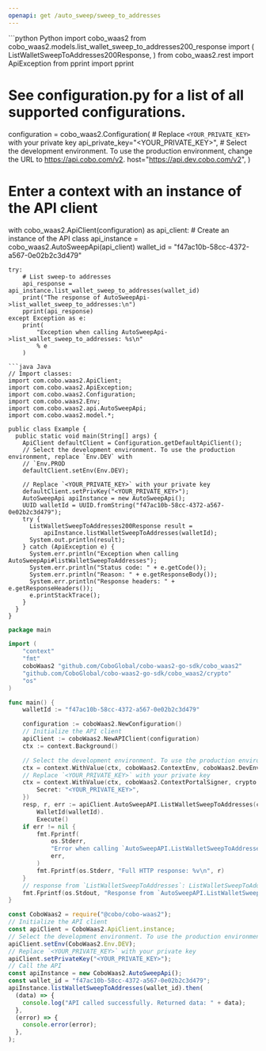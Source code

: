 ```yaml
---
openapi: get /auto_sweep/sweep_to_addresses
---
```


<RequestExample>
```python Python
import cobo_waas2
from cobo_waas2.models.list_wallet_sweep_to_addresses200_response import (
    ListWalletSweepToAddresses200Response,
)
from cobo_waas2.rest import ApiException
from pprint import pprint

# See configuration.py for a list of all supported configurations.
configuration = cobo_waas2.Configuration(
    # Replace `<YOUR_PRIVATE_KEY>` with your private key
    api_private_key="<YOUR_PRIVATE_KEY>",
    # Select the development environment. To use the production environment, change the URL to https://api.cobo.com/v2.
    host="https://api.dev.cobo.com/v2",
)
# Enter a context with an instance of the API client
with cobo_waas2.ApiClient(configuration) as api_client:
    # Create an instance of the API class
    api_instance = cobo_waas2.AutoSweepApi(api_client)
    wallet_id = "f47ac10b-58cc-4372-a567-0e02b2c3d479"

    try:
        # List sweep-to addresses
        api_response = api_instance.list_wallet_sweep_to_addresses(wallet_id)
        print("The response of AutoSweepApi->list_wallet_sweep_to_addresses:\n")
        pprint(api_response)
    except Exception as e:
        print(
            "Exception when calling AutoSweepApi->list_wallet_sweep_to_addresses: %s\n"
            % e
        )

```
```java Java
// Import classes:
import com.cobo.waas2.ApiClient;
import com.cobo.waas2.ApiException;
import com.cobo.waas2.Configuration;
import com.cobo.waas2.Env;
import com.cobo.waas2.api.AutoSweepApi;
import com.cobo.waas2.model.*;

public class Example {
  public static void main(String[] args) {
    ApiClient defaultClient = Configuration.getDefaultApiClient();
    // Select the development environment. To use the production environment, replace `Env.DEV` with
    // `Env.PROD
    defaultClient.setEnv(Env.DEV);

    // Replace `<YOUR_PRIVATE_KEY>` with your private key
    defaultClient.setPrivKey("<YOUR_PRIVATE_KEY>");
    AutoSweepApi apiInstance = new AutoSweepApi();
    UUID walletId = UUID.fromString("f47ac10b-58cc-4372-a567-0e02b2c3d479");
    try {
      ListWalletSweepToAddresses200Response result =
          apiInstance.listWalletSweepToAddresses(walletId);
      System.out.println(result);
    } catch (ApiException e) {
      System.err.println("Exception when calling AutoSweepApi#listWalletSweepToAddresses");
      System.err.println("Status code: " + e.getCode());
      System.err.println("Reason: " + e.getResponseBody());
      System.err.println("Response headers: " + e.getResponseHeaders());
      e.printStackTrace();
    }
  }
}

```
```go Go
package main

import (
	"context"
	"fmt"
	coboWaas2 "github.com/CoboGlobal/cobo-waas2-go-sdk/cobo_waas2"
	"github.com/CoboGlobal/cobo-waas2-go-sdk/cobo_waas2/crypto"
	"os"
)

func main() {
	walletId := "f47ac10b-58cc-4372-a567-0e02b2c3d479"

	configuration := coboWaas2.NewConfiguration()
	// Initialize the API client
	apiClient := coboWaas2.NewAPIClient(configuration)
	ctx := context.Background()

	// Select the development environment. To use the production environment, replace coboWaas2.DevEnv with coboWaas2.ProdEnv
	ctx = context.WithValue(ctx, coboWaas2.ContextEnv, coboWaas2.DevEnv)
	// Replace `<YOUR_PRIVATE_KEY>` with your private key
	ctx = context.WithValue(ctx, coboWaas2.ContextPortalSigner, crypto.Ed25519Signer{
		Secret: "<YOUR_PRIVATE_KEY>",
	})
	resp, r, err := apiClient.AutoSweepAPI.ListWalletSweepToAddresses(ctx).
		WalletId(walletId).
		Execute()
	if err != nil {
		fmt.Fprintf(
			os.Stderr,
			"Error when calling `AutoSweepAPI.ListWalletSweepToAddresses``: %v\n",
			err,
		)
		fmt.Fprintf(os.Stderr, "Full HTTP response: %v\n", r)
	}
	// response from `ListWalletSweepToAddresses`: ListWalletSweepToAddresses200Response
	fmt.Fprintf(os.Stdout, "Response from `AutoSweepAPI.ListWalletSweepToAddresses`: %v\n", resp)
}

```
```javascript JavaScript
const CoboWaas2 = require("@cobo/cobo-waas2");
// Initialize the API client
const apiClient = CoboWaas2.ApiClient.instance;
// Select the development environment. To use the production environment, replace `Env.DEV` with `Env.PROD`
apiClient.setEnv(CoboWaas2.Env.DEV);
// Replace `<YOUR_PRIVATE_KEY>` with your private key
apiClient.setPrivateKey("<YOUR_PRIVATE_KEY>");
// Call the API
const apiInstance = new CoboWaas2.AutoSweepApi();
const wallet_id = "f47ac10b-58cc-4372-a567-0e02b2c3d479";
apiInstance.listWalletSweepToAddresses(wallet_id).then(
  (data) => {
    console.log("API called successfully. Returned data: " + data);
  },
  (error) => {
    console.error(error);
  },
);

```
</RequestExample>